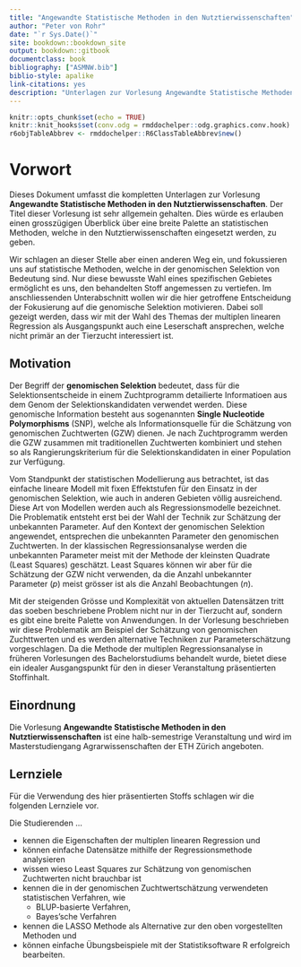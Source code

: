```yaml
---
title: "Angewandte Statistische Methoden in den Nutztierwissenschaften"
author: "Peter von Rohr"
date: "`r Sys.Date()`"
site: bookdown::bookdown_site
output: bookdown::gitbook
documentclass: book
bibliography: ["ASMNW.bib"]
biblio-style: apalike
link-citations: yes
description: "Unterlagen zur Vorlesung Angewandte Statistische Methoden in den Nutztierwissenschaften."
---
```


```r
knitr::opts_chunk$set(echo = TRUE)
knitr::knit_hooks$set(conv.odg = rmddochelper::odg.graphics.conv.hook)
r6objTableAbbrev <- rmddochelper::R6ClassTableAbbrev$new()
```

# Vorwort {-}
Dieses Dokument umfasst die kompletten Unterlagen zur Vorlesung __Angewandte Statistische Methoden in den Nutztierwissenschaften__. Der Titel dieser Vorlesung ist sehr allgemein gehalten. Dies würde es erlauben einen grosszügigen Überblick über eine breite Palette an statistischen Methoden, welche in den Nutztierwissenschaften eingesetzt werden, zu geben. 

Wir schlagen an dieser Stelle aber einen anderen Weg ein, und fokussieren uns auf statistische Methoden, welche in der genomischen Selektion von Bedeutung sind. Nur diese bewusste Wahl eines spezifischen Gebietes ermöglicht es uns, den behandelten Stoff angemessen zu vertiefen. Im anschliessenden Unterabschnitt wollen wir die hier getroffene Entscheidung der Fokusierung auf die genomische Selektion motivieren. Dabei soll gezeigt werden, dass wir mit der Wahl des Themas der multiplen linearen Regression als Ausgangspunkt auch eine Leserschaft ansprechen, welche nicht primär an der Tierzucht interessiert ist.


## Motivation {-}
Der Begriff der __genomischen Selektion__ bedeutet, dass für die Selektionsentscheide in einem Zuchtprogramm detailierte Informatioen aus dem Genom der Selektionskandidaten verwendet werden. Diese genomische Information besteht aus sogenannten __Single Nucleotide Polymorphisms__ (SNP), welche als Informationsquelle für die Schätzung von genomischen Zuchtwerten (GZW) dienen. Je nach Zuchtprogramm werden die GZW zusammen mit traditionellen Zuchtwerten kombiniert und stehen so als Rangierungskriterium für die Selektionskandidaten in einer Population zur Verfügung.

Vom Standpunkt der statistischen Modellierung aus betrachtet, ist das einfache lineare Modell mit fixen Effektstufen für den Einsatz in der genomischen Selektion, wie auch in anderen Gebieten völlig ausreichend. Diese Art von Modellen werden auch als Regressionsmodelle bezeichnet. Die Problematik entsteht erst bei der Wahl der Technik zur Schätzung der unbekannten Parameter. Auf den Kontext der genomischen Selektion angewendet, entsprechen die unbekannten Parameter den genomischen Zuchtwerten. In der klassischen Regressionsanalyse werden die unbekannten Parameter meist mit der Methode der kleinsten Quadrate (Least Squares) geschätzt. Least Squares können wir aber für die Schätzung der GZW nicht verwenden, da die Anzahl unbekannter Parameter ($p$) meist grösser ist als die Anzahl Beobachtungen ($n$). 

Mit der steigenden Grösse und Komplexität von aktuellen Datensätzen tritt das soeben beschriebene Problem nicht nur in der Tierzucht auf, sondern es gibt eine breite Palette von Anwendungen. In der Vorlesung beschrieben wir diese Problematik am Beispiel der Schätzung von genomischen Zuchttwerten und es werden alternative Techniken zur Parameterschätzung vorgeschlagen. Da die Methode der multiplen Regressionsanalyse in früheren Vorlesungen des Bachelorstudiums behandelt wurde, bietet diese ein idealer Ausgangspunkt für den in dieser Veranstaltung präsentierten Stoffinhalt.


## Einordnung {-}
Die Vorlesung __Angewandte Statistische Methoden in den Nutztierwissenschaften__ ist eine halb-semestrige Veranstaltung und wird im Masterstudiengang Agrarwissenschaften der ETH Zürich angeboten.


## Lernziele {-}
Für die Verwendung des hier präsentierten Stoffs schlagen wir die folgenden Lernziele vor. 

Die Studierenden ...

- kennen die Eigenschaften der multiplen linearen Regression und 
- können einfache Datensätze mithilfe der Regressionsmethode analysieren 
- wissen wieso Least Squares zur Schätzung von genomischen Zuchtwerten nicht brauchbar ist 
- kennen die in der genomischen Zuchtwertschätzung verwendeten statistischen Verfahren, wie
    + BLUP-basierte Verfahren, 
    + Bayes'sche Verfahren 
- kennen die LASSO Methode als Alternative zur den oben vorgestellten Methoden und 
- können einfache Übungsbeispiele mit der Statistiksoftware R erfolgreich bearbeiten.

